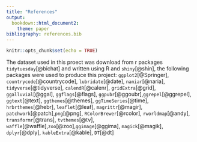 ```yaml
---
title: "References"
output: 
  bookdown::html_document2:
    theme: paper
bibliography: references.bib
---
```





```r
knitr::opts_chunk$set(echo = TRUE)
```

The dataset used in this proect was download from r packages `tidytuesday`[@bichat] and written using R and `shiny`[@shin], the following packages were used to produce this project: `ggplot2`[@Springer], `countrycode`[@countrycode], `lubridate`[@date], `naniar`[@naria], `tidyverse`[@tidyverse], `calendR`[@calenr], `gridExtra`[@grid], `ggalluvial`[@ggal], `ggflags`[@flags],
`ggpubr`[@ggoubr],`ggrepel`[@ggrepel], `ggtext`[@text], `ggthemes`[@themes], `ggTimeSeries`[@time], `hrbrthemes`[@hebr], `leaflet`[@leaf], `magrittr`[@magir], `patchwork`[@patch],`png`[@png], `RColorBrewer`[@rcolor], `rworldmap`[@andy], `transformr`[@trans], `tvthemes`[@tv], `waffle`[@waffle],`zoo`[@zoo],`ggimage`[@ggima], `magick`[@magik], `dplyr`[@dply], `kableExtra`[@kable], `DT`[@dt]





















